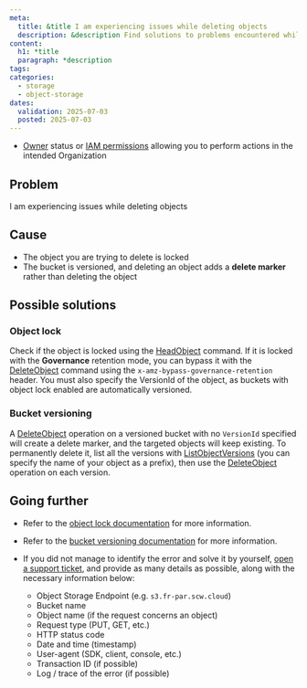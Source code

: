 ```yaml
---
meta:
  title: &title I am experiencing issues while deleting objects
  description: &description Find solutions to problems encountered while deleting objects with Scaleway Object Storage
content:
  h1: *title
  paragraph: *description
tags:
categories:
  - storage
  - object-storage
dates:
  validation: 2025-07-03
  posted: 2025-07-03
---
```



<Requirements />

- [Owner](/iam/concepts/#owner) status or [IAM permissions](/iam/concepts/#permission) allowing you to perform actions in the intended Organization

## Problem

I am experiencing issues while deleting objects

## Cause

- The object you are trying to delete is locked
- The bucket is versioned, and deleting an object adds a **delete marker** rather than deleting the object 

## Possible solutions

### Object lock

Check if the object is locked using the [HeadObject](/object-storage/api-cli/object-operations/#headobject) command. If it is locked with the **Governance** retention mode, you can bypass it with the [DeleteObject](/object-storage/api-cli/object-operations/#deleteobject) command using the `x-amz-bypass-governance-retention` header. You must also specify the VersionId of the object, as buckets with object lock enabled are automatically versioned.

### Bucket versioning

A [DeleteObject](/object-storage/api-cli/object-operations/#deleteobject) operation on a versioned bucket with no `VersionId` specified will create a delete marker, and the targeted objects will keep existing. To permanently delete it, list all the versions with [ListObjectVersions](/object-storage/api-cli/bucket-operations/#listobjectversions) (you can specify the name of your object as a prefix), then use the [DeleteObject](/object-storage/api-cli/object-operations/#deleteobject) operation on each version. 

## Going further

- Refer to the [object lock documentation](/object-storage/api-cli/object-lock/) for more information.

- Refer to the [bucket versioning documentation](/object-storage/how-to/use-bucket-versioning/) for more information.

- If you did not manage to identify the error and solve it by yourself, [open a support ticket](/account/how-to/open-a-support-ticket/), and provide as many details as possible, along with the necessary information below:
    - Object Storage Endpoint (e.g. `s3.fr-par.scw.cloud`)
    - Bucket name
    - Object name (if the request concerns an object)
    - Request type (PUT, GET, etc.)
    - HTTP status code
    - Date and time (timestamp)
    - User-agent (SDK, client, console, etc.)
    - Transaction ID (if possible)
    - Log / trace of the error (if possible)
